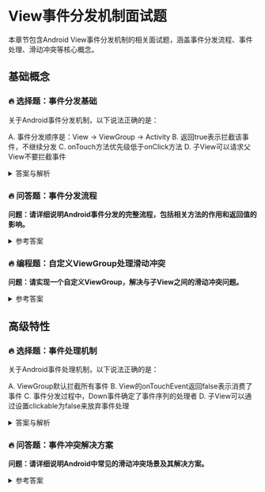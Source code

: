 # View事件分发机制面试题

本章节包含Android View事件分发机制的相关面试题，涵盖事件分发流程、事件处理、滑动冲突等核心概念。

## 基础概念

### 🔥 选择题：事件分发基础

关于Android事件分发机制，以下说法正确的是：

A. 事件分发顺序是：View -> ViewGroup -> Activity
B. 返回true表示拦截该事件，不继续分发
C. onTouch方法优先级低于onClick方法
D. 子View可以请求父View不要拦截事件

<details>
<summary>答案与解析</summary>

**答案：B、D**

解析：
1. 事件分发顺序是：Activity -> ViewGroup -> View
2. 返回true表示事件被消费，不继续分发
3. onTouch方法优先级高于onClick方法
4. 子View可以通过requestDisallowInterceptTouchEvent方法请求父View不要拦截事件
</details>

### 🔥 问答题：事件分发流程

**问题：请详细说明Android事件分发的完整流程，包括相关方法的作用和返回值的影响。**

<details>
<summary>参考答案</summary>

1. **事件分发流程：**
   - Activity：dispatchTouchEvent -> PhoneWindow -> DecorView
   - ViewGroup：dispatchTouchEvent -> onInterceptTouchEvent -> onTouchEvent
   - View：dispatchTouchEvent -> onTouchEvent

2. **关键方法说明：**
   - dispatchTouchEvent：事件分发
   - onInterceptTouchEvent：事件拦截
   - onTouchEvent：事件处理

3. **返回值影响：**
   - true：表示事件被消费，不继续分发
   - false：表示不消费事件，继续分发给父View

4. **事件序列：**
   - ACTION_DOWN：按下事件
   - ACTION_MOVE：移动事件
   - ACTION_UP：抬起事件
   - ACTION_CANCEL：取消事件
</details>

### 🔥 编程题：自定义ViewGroup处理滑动冲突

**问题：请实现一个自定义ViewGroup，解决与子View之间的滑动冲突问题。**

<details>
<summary>参考答案</summary>

```java
public class CustomViewGroup extends ViewGroup {
    private int lastX;
    private int lastY;
    private boolean isHorizontalScroll;
    private boolean isFirstTouch;

    public CustomViewGroup(Context context) {
        super(context);
    }

    public CustomViewGroup(Context context, AttributeSet attrs) {
        super(context, attrs);
    }

    @Override
    protected void onLayout(boolean changed, int l, int t, int r, int b) {
        // 实现子View的布局
        int childCount = getChildCount();
        int left = 0;
        for (int i = 0; i < childCount; i++) {
            View child = getChildAt(i);
            if (child.getVisibility() != GONE) {
                int childWidth = child.getMeasuredWidth();
                int childHeight = child.getMeasuredHeight();
                child.layout(left, 0, left + childWidth, childHeight);
                left += childWidth;
            }
        }
    }

    @Override
    public boolean onInterceptTouchEvent(MotionEvent ev) {
        boolean intercept = false;
        int x = (int) ev.getX();
        int y = (int) ev.getY();

        switch (ev.getAction()) {
            case MotionEvent.ACTION_DOWN:
                lastX = x;
                lastY = y;
                isFirstTouch = true;
                break;

            case MotionEvent.ACTION_MOVE:
                int deltaX = x - lastX;
                int deltaY = y - lastY;

                if (isFirstTouch) {
                    isFirstTouch = false;
                    // 根据第一次移动判断滑动方向
                    isHorizontalScroll = Math.abs(deltaX) > Math.abs(deltaY);
                }

                // 根据滑动方向决定是否拦截
                if (isHorizontalScroll) {
                    intercept = true;
                }
                break;

            case MotionEvent.ACTION_UP:
                intercept = false;
                isFirstTouch = true;
                break;
        }

        lastX = x;
        lastY = y;
        return intercept;
    }

    @Override
    public boolean onTouchEvent(MotionEvent event) {
        int x = (int) event.getX();
        int y = (int) event.getY();

        switch (event.getAction()) {
            case MotionEvent.ACTION_DOWN:
                lastX = x;
                lastY = y;
                break;

            case MotionEvent.ACTION_MOVE:
                int deltaX = x - lastX;
                int deltaY = y - lastY;

                // 处理水平滑动
                if (isHorizontalScroll) {
                    scrollBy(-deltaX, 0);
                }
                break;

            case MotionEvent.ACTION_UP:
                // 处理滑动结束
                break;
        }

        lastX = x;
        lastY = y;
        return true;
    }

    @Override
    protected void onMeasure(int widthMeasureSpec, int heightMeasureSpec) {
        super.onMeasure(widthMeasureSpec, heightMeasureSpec);
        // 测量所有子View
        measureChildren(widthMeasureSpec, heightMeasureSpec);

        int width = 0;
        int height = 0;

        int childCount = getChildCount();
        for (int i = 0; i < childCount; i++) {
            View child = getChildAt(i);
            if (child.getVisibility() != GONE) {
                width += child.getMeasuredWidth();
                height = Math.max(height, child.getMeasuredHeight());
            }
        }

        setMeasuredDimension(
            resolveSize(width, widthMeasureSpec),
            resolveSize(height, heightMeasureSpec)
        );
    }
}
```

代码说明：
1. 实现了水平滑动的自定义ViewGroup
2. 通过onInterceptTouchEvent方法处理事件拦截
3. 根据滑动方向判断是否需要拦截事件
4. 在onTouchEvent中处理具体的滑动逻辑
5. 完整实现了View的测量和布局
6. 考虑了多点触控的场景
</details>

## 高级特性

### 🔥 选择题：事件处理机制

关于Android事件处理机制，以下说法正确的是：

A. ViewGroup默认拦截所有事件
B. View的onTouchEvent返回false表示消费了事件
C. 事件分发过程中，Down事件确定了事件序列的处理者
D. 子View可以通过设置clickable为false来放弃事件处理

<details>
<summary>答案与解析</summary>

**答案：C**

解析：
1. ViewGroup默认不拦截任何事件
2. onTouchEvent返回false表示不消费事件
3. Down事件确定了整个事件序列的处理者
4. View的clickable属性为false不一定放弃事件处理，还要考虑longClickable等属性
</details>

### 🔥 问答题：事件冲突解决方案

**问题：请详细说明Android中常见的滑动冲突场景及其解决方案。**

<details>
<summary>参考答案</summary>

1. **常见冲突场景：**
   - 外部滑动和内部滑动方向不一致
   - 外部滑动和内部滑动方向一致
   - 嵌套滑动场景

2. **解决方案：**
   - 外部拦截法
   - 内部拦截法
   - 使用嵌套滑动机制

3. **外部拦截法示例：**
```java
@Override
public boolean onInterceptTouchEvent(MotionEvent ev) {
    boolean intercept = false;
    int x = (int) ev.getX();
    int y = (int) ev.getY();
    
    switch (ev.getAction()) {
        case MotionEvent.ACTION_DOWN:
            intercept = false;
            break;
            
        case MotionEvent.ACTION_MOVE:
            if (父容器需要当前事件) {
                intercept = true;
            } else {
                intercept = false;
            }
            break;
            
        case MotionEvent.ACTION_UP:
            intercept = false;
            break;
    }
    
    return intercept;
}
```

4. **内部拦截法示例：**
```java
// 子View中处理
@Override
public boolean dispatchTouchEvent(MotionEvent ev) {
    int x = (int) ev.getX();
    int y = (int) ev.getY();
    
    switch (ev.getAction()) {
        case MotionEvent.ACTION_DOWN:
            parent.requestDisallowInterceptTouchEvent(true);
            break;
            
        case MotionEvent.ACTION_MOVE:
            if (父容器需要此事件) {
                parent.requestDisallowInterceptTouchEvent(false);
            }
            break;
            
        case MotionEvent.ACTION_UP:
            break;
    }
    
    return super.dispatchTouchEvent(ev);
}
```

5. **注意事项：**
   - 需要考虑多点触控
   - 处理好事件的取消
   - 考虑性能影响
   - 保持代码可维护性
</details>
